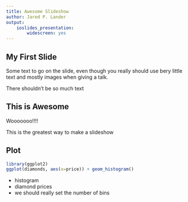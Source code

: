 ```yaml
---
title: Awesome Slideshow
author: Jared P. Lander
output:
    ioslides_presentation:
        widescreen: yes
---
```


## My First Slide

Some text to go on the slide, even though you really should use bery little text and mostly images when giving a talk.

<div class='notes'>
There shouldn't be so much text
</div>

## This is Awesome

Wooooooo!!!!

<div class='notes'>
This is the greatest way to make a slideshow
</div>

## Plot

```r
library(ggplot2)
ggplot(diamonds, aes(x=price)) + geom_histogram()
```

<div class='notes'>
- histogram
- diamond prices
- we should really set the number of bins
</div>
